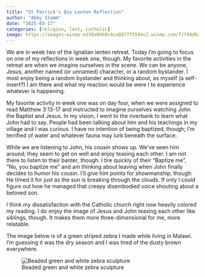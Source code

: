 ```yaml
---
title: "St Patrick's Day Lenten Reflection"
author: "Abby Stamm"
date: "2025-03-17"
categories: [religion, lent, catholic]
image: https://images-wixmp-ed30a86b8c4ca887773594c2.wixmp.com/f/f94db2db-b96a-432a-94d7-028d717c10a1/d27eyvl-173b7b55-c103-4411-93b0-522d52ca8106.jpg/v1/fit/w_678,h_525,q_70,strp/beaded_green_zebra_by_anabiyeni_d27eyvl-375w-2x.jpg?token=eyJ0eXAiOiJKV1QiLCJhbGciOiJIUzI1NiJ9.eyJzdWIiOiJ1cm46YXBwOjdlMGQxODg5ODIyNjQzNzNhNWYwZDQxNWVhMGQyNmUwIiwiaXNzIjoidXJuOmFwcDo3ZTBkMTg4OTgyMjY0MzczYTVmMGQ0MTVlYTBkMjZlMCIsIm9iaiI6W1t7ImhlaWdodCI6Ijw9NTI1IiwicGF0aCI6IlwvZlwvZjk0ZGIyZGItYjk2YS00MzJhLTk0ZDctMDI4ZDcxN2MxMGExXC9kMjdleXZsLTE3M2I3YjU1LWMxMDMtNDQxMS05M2IwLTUyMmQ1MmNhODEwNi5qcGciLCJ3aWR0aCI6Ijw9Njc4In1dXSwiYXVkIjpbInVybjpzZXJ2aWNlOmltYWdlLm9wZXJhdGlvbnMiXX0.WlBJlpYG2KxSh2m7EtyW4IWQs1It-uK5HodvAb-KoM4
---
```


We are in week two of the Ignatian lenten retreat. Today I'm going to focus on one of my reflections in week one, though. My favorite activities in the retreat are when we imagine ourselves in the scene. We can be anyone, Jesus, another named (or unnamed) character, or a random bystander. I most enjoy being a random bystander and thinking about, as myself (a self-insert?) I am there and what my reaction would be were I to experience whatever is happening.

My favorite activity in week one was on day four, when we were assigned to read Matthew 3:13-17 and instructed to imagine ourselves watching John the Baptist and Jesus. In my vision, I went to the riverbank to learn what John had to say. People had been talking about him and his teachings in my village and I was curious. I have no intention of being baptized, though; I'm terrified of water and whatever fauna may lurk beneath the surface.

While we are listening to John, his cousin shows up. We've seen him around; they seem to get on well and enjoy teasing each other. I am not there to listen to their banter, though. I tire quickly of their "Baptize me", "No, you baptize me" and am thinking about leaving when John finally decides to humor his cousin. I'll give him points for showmanship, though. He timed it for just as the sun is breaking through the clouds. If only I could figure out how he managed that creepy disembodied voice shouting about a beloved son.

I think my dissatisfaction with the Catholic church right now heavily colored my reading. I do enjoy the image of Jesus and John teasing each other like siblings, though. It makes them more three-dimensional for me, more relatable. 

The image below is of a green striped zebra I made while living in Malawi. I'm guessing it was the dry season and I was tired of the dusty brown everywhere.

![Beaded green and white zebra sculpture](https://images-wixmp-ed30a86b8c4ca887773594c2.wixmp.com/f/f94db2db-b96a-432a-94d7-028d717c10a1/d27eyvl-173b7b55-c103-4411-93b0-522d52ca8106.jpg/v1/fit/w_678,h_525,q_70,strp/beaded_green_zebra_by_anabiyeni_d27eyvl-375w-2x.jpg?token=eyJ0eXAiOiJKV1QiLCJhbGciOiJIUzI1NiJ9.eyJzdWIiOiJ1cm46YXBwOjdlMGQxODg5ODIyNjQzNzNhNWYwZDQxNWVhMGQyNmUwIiwiaXNzIjoidXJuOmFwcDo3ZTBkMTg4OTgyMjY0MzczYTVmMGQ0MTVlYTBkMjZlMCIsIm9iaiI6W1t7ImhlaWdodCI6Ijw9NTI1IiwicGF0aCI6IlwvZlwvZjk0ZGIyZGItYjk2YS00MzJhLTk0ZDctMDI4ZDcxN2MxMGExXC9kMjdleXZsLTE3M2I3YjU1LWMxMDMtNDQxMS05M2IwLTUyMmQ1MmNhODEwNi5qcGciLCJ3aWR0aCI6Ijw9Njc4In1dXSwiYXVkIjpbInVybjpzZXJ2aWNlOmltYWdlLm9wZXJhdGlvbnMiXX0.WlBJlpYG2KxSh2m7EtyW4IWQs1It-uK5HodvAb-KoM4)
